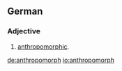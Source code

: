 ==German==

===Adjective===
{{infl|de|adjective}}

# [[anthropomorphic]].

[[de:anthropomorph]]
[[io:anthropomorph]]